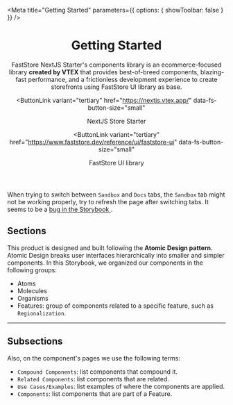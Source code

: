 

<Meta
  title="Getting Started"
  parameters={{ options: { showToolbar: false } }}
/>

<header className="sbdocs-hero">

# Getting Started

FastStore NextJS Starter's components library is an ecommerce-focused library **created by VTEX** that provides best-of-breed components, blazing-fast performance, and a frictionless development experience to create storefronts using FastStore UI library as base.

<ButtonLink
  variant="tertiary"
  href="https://nextjs.vtex.app/"
  data-fs-button-size="small"
>
  NextJS Store Starter
  <Icon name="ArrowRight" width="18" height="18" weight="bold" />
</ButtonLink>

<ButtonLink
  variant="tertiary"
  href="https://www.faststore.dev/reference/ui/faststore-ui"
  data-fs-button-size="small"
>
  FastStore UI library
  <Icon name="ArrowRight" width="18" height="18" weight="bold" />
</ButtonLink>

</header>

<Callout>
  When trying to switch between
  <code>Sandbox</code> and <code>Docs</code> tabs, the <code>Sandbox</code> tab might
  not be working properly, try to refresh the page after switching tabs. It seems
  to be a <a href="https://github.com/storybookjs/storybook/issues/17625">
    bug in the Storybook
  </a>.
</Callout>

## Sections

This product is designed and built following the **Atomic Design pattern**. Atomic Design breaks user interfaces hierarchically into smaller and simpler components. In this Storybook, we organized our components in the following groups:

- Atoms
- Molecules
- Organisms
- Features: group of components related to a specific feature, such as `Regionalization`.

---

## Subsections

Also, on the component's pages we use the following terms:

- `Compound Components`: list components that compound it.
- `Related Components`: list components that are related.
- `Use Cases/Examples`: list examples of where the components are applied.
- `Components`: list components that are part of a Feature.
